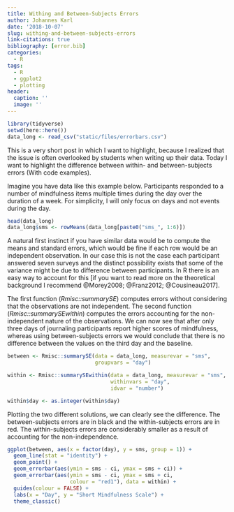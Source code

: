 ---
title: Withing and Between-Subjects Errors
author: Johannes Karl
date: '2018-10-07'
slug: withing-and-between-subjects-errors
link-citations: true
bibliography: [error.bib] 
categories:
  - R
tags:
  - R
  - ggplot2
  - plotting
header:
  caption: ''
  image: ''
---

```{r loading data, include = F}
library(tidyverse)
setwd(here::here())
data_long <- read_csv("static/files/errorbars.csv")

```

This is a very short post in which I want to highlight, because I realized that the issue is often overlooked by students when writing up their data. Today I want to highlight the difference between within- and between-subjects errors (With code examples). 

Imagine you have data like this example below. Participants responded to a number of mindfulness items multiple times during the day over the duration of a week. For simplicity, I will only focus on days and not events during the day. 

```{r data, echo = F}
head(data_long)
data_long$sms <- rowMeans(data_long[paste0("sms_", 1:6)])
```

A natural first instinct if you have similar data would be to compute the means and standard errors, which would be fine if each row would be an independent observation. In our case this is not the case each participant answered seven surveys and the distinct possibility exists that some of the variance might be due to difference between participants. In R there is an easy way to account for this [if you want to read more on the theoretical background I recommend @Morey2008; @Franz2012; @Cousineau2017]. 

The first function (*Rmisc::summarySE*) computes errors without considering that the observations are not independent. The second function (*Rmisc::summarySEwithin*) computes the errors accounting for the non-independent nature of the observations. We can now see that after only three days of journaling participants report higher scores of mindfulness, whereas using between-subjects errors we would conclude that there is no difference between the values on the third day and the baseline. 

```{r without, message = F, warning = F}
between <- Rmisc::summarySE(data = data_long, measurevar = "sms",
                            groupvars = "day")

within <- Rmisc::summarySEwithin(data = data_long, measurevar = "sms",
                                 withinvars = "day",
                                 idvar = "number")

within$day <- as.integer(within$day)
```

Plotting the two different solutions, we can clearly see the difference. The between-subjects errors are in black and the within-subjects errors are in red. The within-subjects errors are considerably smaller as a result of accounting for the non-independence.


```{r plotting}
ggplot(between, aes(x = factor(day), y = sms, group = 1)) +
  geom_line(stat = "identity") +
  geom_point() +
  geom_errorbar(aes(ymin = sms - ci, ymax = sms + ci)) +
  geom_errorbar(aes(ymin = sms - ci, ymax = sms + ci,
                    colour = "red1"), data = within) +
  guides(colour = FALSE) + 
  labs(x = "Day", y = "Short Mindfulness Scale") +
  theme_classic()

```

